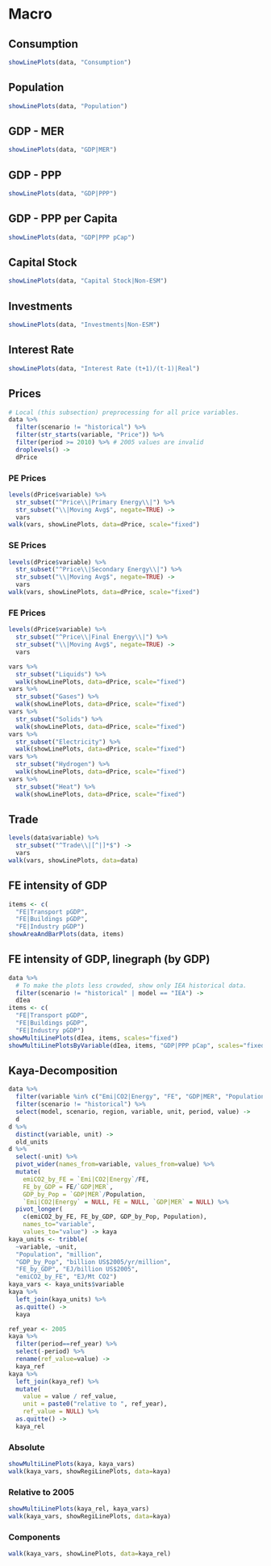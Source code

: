 # Macro


## Consumption

```r
showLinePlots(data, "Consumption")
```


## Population

```r
showLinePlots(data, "Population")
```

## GDP - MER

```r
showLinePlots(data, "GDP|MER")
```


## GDP - PPP

```r
showLinePlots(data, "GDP|PPP")
```

## GDP - PPP per Capita

```r
showLinePlots(data, "GDP|PPP pCap")
```

## Capital Stock


```r
showLinePlots(data, "Capital Stock|Non-ESM")
```

## Investments

```r
showLinePlots(data, "Investments|Non-ESM")
```


## Interest Rate

```r
showLinePlots(data, "Interest Rate (t+1)/(t-1)|Real")
```

## Prices

```r
# Local (this subsection) preprocessing for all price variables.
data %>% 
  filter(scenario != "historical") %>%
  filter(str_starts(variable, "Price")) %>% 
  filter(period >= 2010) %>% # 2005 values are invalid
  droplevels() -> 
  dPrice
```


### PE Prices

```r
levels(dPrice$variable) %>% 
  str_subset("^Price\\|Primary Energy\\|") %>% 
  str_subset("\\|Moving Avg$", negate=TRUE) ->
  vars
walk(vars, showLinePlots, data=dPrice, scale="fixed")
```

### SE Prices


```r
levels(dPrice$variable) %>% 
  str_subset("^Price\\|Secondary Energy\\|") %>% 
  str_subset("\\|Moving Avg$", negate=TRUE) ->
  vars
walk(vars, showLinePlots, data=dPrice, scale="fixed")
```

### FE Prices

```r
levels(dPrice$variable) %>% 
  str_subset("^Price\\|Final Energy\\|") %>% 
  str_subset("\\|Moving Avg$", negate=TRUE) ->
  vars

vars %>% 
  str_subset("Liquids") %>% 
  walk(showLinePlots, data=dPrice, scale="fixed")
vars %>% 
  str_subset("Gases") %>% 
  walk(showLinePlots, data=dPrice, scale="fixed")
vars %>% 
  str_subset("Solids") %>% 
  walk(showLinePlots, data=dPrice, scale="fixed")
vars %>% 
  str_subset("Electricity") %>% 
  walk(showLinePlots, data=dPrice, scale="fixed")
vars %>% 
  str_subset("Hydrogen") %>% 
  walk(showLinePlots, data=dPrice, scale="fixed")
vars %>% 
  str_subset("Heat") %>% 
  walk(showLinePlots, data=dPrice, scale="fixed")
``` 

## Trade

```r
levels(data$variable) %>% 
  str_subset("^Trade\\|[^|]*$") ->
  vars
walk(vars, showLinePlots, data=data)
```

## FE intensity of GDP

```r
items <- c(
  "FE|Transport pGDP",
  "FE|Buildings pGDP",
  "FE|Industry pGDP")
showAreaAndBarPlots(data, items)
```

## FE intensity of GDP, linegraph (by GDP)

```r
data %>% 
  # To make the plots less crowded, show only IEA historical data.
  filter(scenario != "historical" | model == "IEA") -> 
  dIea
items <- c(
  "FE|Transport pGDP",
  "FE|Buildings pGDP",
  "FE|Industry pGDP")
showMultiLinePlots(dIea, items, scales="fixed")
showMultiLinePlotsByVariable(dIea, items, "GDP|PPP pCap", scales="fixed")
```

## Kaya-Decomposition

```r
data %>% 
  filter(variable %in% c("Emi|CO2|Energy", "FE", "GDP|MER", "Population")) %>% 
  filter(scenario != "historical") %>% 
  select(model, scenario, region, variable, unit, period, value) ->
  d
d %>% 
  distinct(variable, unit) ->
  old_units
d %>% 
  select(-unit) %>% 
  pivot_wider(names_from=variable, values_from=value) %>% 
  mutate(
    emiCO2_by_FE = `Emi|CO2|Energy`/FE,
    FE_by_GDP = FE/`GDP|MER`,
    GDP_by_Pop = `GDP|MER`/Population,
    `Emi|CO2|Energy` = NULL, FE = NULL, `GDP|MER` = NULL) %>% 
  pivot_longer(
    c(emiCO2_by_FE, FE_by_GDP, GDP_by_Pop, Population), 
    names_to="variable",
    values_to="value") -> kaya
kaya_units <- tribble(
  ~variable, ~unit,
  "Population", "million",
  "GDP_by_Pop", "billion US$2005/yr/million",
  "FE_by_GDP", "EJ/billion US$2005",
  "emiCO2_by_FE", "EJ/Mt CO2")
kaya_vars <- kaya_units$variable
kaya %>%
  left_join(kaya_units) %>% 
  as.quitte() ->
  kaya

ref_year <- 2005
kaya %>% 
  filter(period==ref_year) %>% 
  select(-period) %>% 
  rename(ref_value=value) -> 
  kaya_ref
kaya %>% 
  left_join(kaya_ref) %>% 
  mutate(
    value = value / ref_value,
    unit = paste0("relative to ", ref_year),
    ref_value = NULL) %>% 
  as.quitte() ->
  kaya_rel
```

### Absolute

```r
showMultiLinePlots(kaya, kaya_vars)
walk(kaya_vars, showRegiLinePlots, data=kaya)
```

### Relative to 2005

```r
showMultiLinePlots(kaya_rel, kaya_vars)
walk(kaya_vars, showRegiLinePlots, data=kaya)
```

### Components

```r
walk(kaya_vars, showLinePlots, data=kaya_rel)
```
